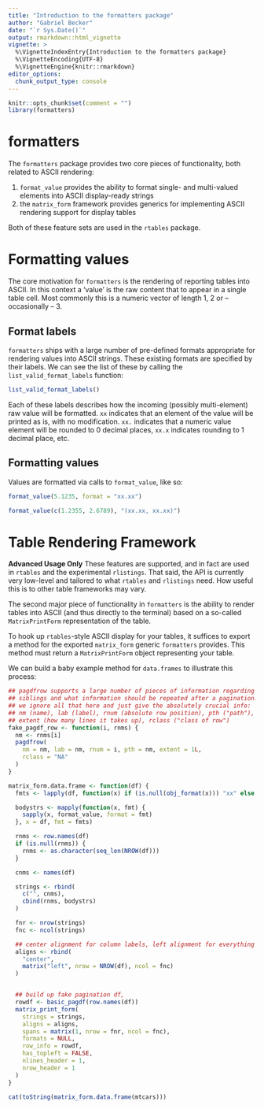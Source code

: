 ```yaml
---
title: "Introduction to the formatters package"
author: "Gabriel Becker"
date: "`r Sys.Date()`"
output: rmarkdown::html_vignette
vignette: >
  %\VignetteIndexEntry{Introduction to the formatters package}
  %\VignetteEncoding{UTF-8}
  %\VignetteEngine{knitr::rmarkdown}
editor_options: 
  chunk_output_type: console
---
```



```r
knitr::opts_chunk$set(comment = "")
library(formatters)
```

# formatters

The `formatters` package provides two core pieces of functionality, both related to ASCII rendering:

1. `format_value` provides the ability to format single- and multi-valued elements into ASCII display-ready strings
2. the `matrix_form` framework provides generics for implementing ASCII rendering support for display tables

Both of these feature sets are used in the `rtables` package.

# Formatting values

The core motivation for `formatters` is the rendering of reporting
tables into ASCII. In this context a 'value' is the raw content that
to appear in a single table cell. Most commonly this is a numeric
vector of length 1, 2 or -- occasionally -- 3.

## Format labels

`formatters` ships with a large number of pre-defined formats
appropriate for rendering values into ASCII strings. These existing
formats are specified by their labels. We can see the list of these by
calling the `list_valid_format_labels` function:

```r
list_valid_format_labels()
```

Each of these labels describes how the incoming (possibly
multi-element) raw value will be formatted. `xx` indicates that an
element of the value will be printed as is, with no
modification. `xx.` indicates that a numeric value element will be
rounded to 0 decimal places, `xx.x` indicates rounding to 1 decimal
place, etc.

## Formatting values

Values are formatted via calls to `format_value`, like so:


```r
format_value(5.1235, format = "xx.xx")
```

```r
format_value(c(1.2355, 2.6789), "(xx.xx, xx.xx)")
```


# Table Rendering Framework

**Advanced Usage Only** These features are supported, and in fact are
used in `rtables` and the experimental `rlistings`. That said, the API
is currently very low-level and tailored to what `rtables` and
`rlistings` need. How useful this is to other table frameworks may
vary.

The second major piece of functionality in `formatters` is the ability
to render tables into ASCII (and thus directly to the terminal) based
on a so-called `MatrixPrintForm` representation of the table.

To hook up `rtables`-style ASCII display for your tables, it suffices
to export a method for the exported `matrix_form` generic `formatters`
provides. This method must return a `MatrixPrintForm` object representing your table.

We can build a baby example method for `data.frames` to illustrate this process:

```r

## pagdfrow supports a large number of pieces of information regarding
## siblings and what information should be repeated after a pagination.
## we ignore all that here and just give the absolutely crucial info:
## nm (name), lab (label), rnum (absolute row position), pth ("path"),
## extent (how many lines it takes up), rclass ("class of row")
fake_pagdf_row <- function(i, rnms) {
  nm <- rnms[i]
  pagdfrow(
    nm = nm, lab = nm, rnum = i, pth = nm, extent = 1L,
    rclass = "NA"
  )
}

matrix_form.data.frame <- function(df) {
  fmts <- lapply(df, function(x) if (is.null(obj_format(x))) "xx" else obj_format(x))

  bodystrs <- mapply(function(x, fmt) {
    sapply(x, format_value, format = fmt)
  }, x = df, fmt = fmts)

  rnms <- row.names(df)
  if (is.null(rnms)) {
    rnms <- as.character(seq_len(NROW(df)))
  }

  cnms <- names(df)

  strings <- rbind(
    c("", cnms),
    cbind(rnms, bodystrs)
  )

  fnr <- nrow(strings)
  fnc <- ncol(strings)

  ## center alignment for column labels, left alignment for everything else
  aligns <- rbind(
    "center",
    matrix("left", nrow = NROW(df), ncol = fnc)
  )


  ## build up fake pagination df,
  rowdf <- basic_pagdf(row.names(df))
  matrix_print_form(
    strings = strings,
    aligns = aligns,
    spans = matrix(1, nrow = fnr, ncol = fnc),
    formats = NULL,
    row_info = rowdf,
    has_topleft = FALSE,
    nlines_header = 1,
    nrow_header = 1
  )
}

cat(toString(matrix_form.data.frame(mtcars)))
```
